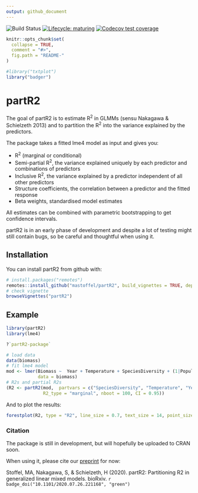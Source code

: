 ```yaml
---
output: github_document
---
```

<!-- badges: start -->
![Build Status](https://travis-ci.org/mastoffel/partR2.svg?branch=master)
[![Lifecycle: maturing](https://img.shields.io/badge/lifecycle-maturing-blue.svg)](https://www.tidyverse.org/lifecycle/#maturing)
[![Codecov test coverage](https://codecov.io/gh/mastoffel/partR2/branch/master/graph/badge.svg)](https://codecov.io/gh/mastoffel/partR2?branch=master)
<!-- badges: end -->
<!-- README.md is generated from README.Rmd. Please edit that file -->

```r
knitr::opts_chunk$set(
  collapse = TRUE,
  comment = "#>",
  fig.path = "README-"
)
```

```r
#library("txtplot")
library("badger")
```

# partR2

The goal of partR2 is to estimate R^2^ in GLMMs (sensu Nakagawa & Schielzeth 2013) and to partition the R^2^ into the variance explained by the predictors.

The package takes a fitted lme4 model as input and gives you:

* R^2^ (marginal or conditional)
* Semi-partial R^2^, the variance explained uniquely by each predictor and combinations of predictors
* Inclusive R^2^, the variance explained by a predictor independent of all
other predictors
* Structure coefficients, the correlation between a predictor and the fitted response
* Beta weights, standardised model estimates

All estimates can be combined with parametric bootstrapping to get confidence intervals.

partR2 is in an early phase of development and despite a lot of testing might still contain bugs, so 
be careful and thoughtful when using it. 

## Installation

You can install partR2 from github with:

```r
# install.packages("remotes")
remotes::install_github("mastoffel/partR2", build_vignettes = TRUE, dependencies = TRUE) 
# check vignette
browseVignettes("partR2")
```

## Example

```r
library(partR2)
library(lme4)

?`partR2-package`

# load data
data(biomass)
# fit lme4 model
mod <- lmer(Biomass ~  Year + Temperature + SpeciesDiversity + (1|Population),
            data = biomass)
# R2s and partial R2s
(R2 <- partR2(mod,  partvars = c("SpeciesDiversity", "Temperature", "Year"),
              R2_type = "marginal", nboot = 100, CI = 0.95))
```

And to plot the results:
```r
forestplot(R2, type = "R2", line_size = 0.7, text_size = 14, point_size = 3)
```


### Citation

The package is still in development, but will hopefully be uploaded to CRAN soon.

When using it, please cite our [preprint](https://www.biorxiv.org/content/10.1101/2020.07.26.221168v1.abstract) for now:

Stoffel, MA, Nakagawa, S, & Schielzeth, H (2020). partR2: Partitioning R2 in generalized linear mixed models. bioRxiv. 
`r badge_doi("10.1101/2020.07.26.221168", "green")`
